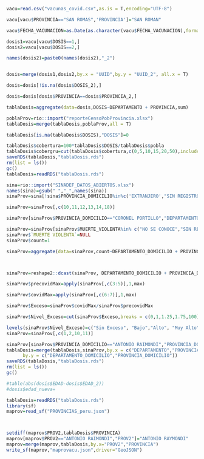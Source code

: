 

```r

vacu=read.csv("vacunas_covid.csv",as.is = T,encoding="UTF-8")

vacu[vacu$PROVINCIA=="SAN ROMAS",'PROVINCIA']="SAN ROMAN"

vacu$FECHA_VACUNACION=as.Date(as.character(vacu$FECHA_VACUNACION),format="%Y%m%d")

dosis1=vacu[vacu$DOSIS==1,]
dosis2=vacu[vacu$DOSIS==2,]

names(dosis2)=paste0(names(dosis2),"_2")


dosis=merge(dosis1,dosis2,by.x = "UUID",by.y = "UUID_2", all.x = T)

dosis=dosis[!is.na(dosis$DOSIS_2),]

dosis=dosis[dosis$PROVINCIA==dosis$PROVINCIA_2,]

tablaDosis=aggregate(data=dosis,DOSIS~DEPARTAMENTO + PROVINCIA,sum)

poblaProv=rio::import("reporteCensoPobProvincia.xlsx")
tablaDosis=merge(tablaDosis,poblaProv,all = T)

tablaDosis[is.na(tablaDosis$DOSIS),"DOSIS"]=0

tablaDosis$cobertura=100*tablaDosis$DOSIS/tablaDosis$pobla
tablaDosis$cobergru=cut(tablaDosis$cobertura,c(0,5,10,15,20,50),include.lowest = T)
saveRDS(tablaDosis,"tablaDosis.rds")
rm(list = ls())
gc()
tablaDosis=readRDS("tablaDosis.rds")

```
```r

sina=rio::import("SINADEF_DATOS_ABIERTOS.xlsx")
names(sina)=gsub(" ","_",names(sina))
sinaProv=sina[!sina$PROVINCIA_DOMICILIO%in%c('EXTRANJERO',"SIN REGISTRO","ARICA"),]

sinaProv=sinaProv[,c(10,11,12,13,14,18)]

sinaProv[sinaProv$PROVINCIA_DOMICILIO=="CORONEL PORTILLO","DEPARTAMENTO_DOMICILIO"]="UCAYALI"

sinaProv=sinaProv[sinaProv$MUERTE_VIOLENTA%in% c("NO SE CONOCE","SIN REGISTRO"),]
sinaProv$`MUERTE VIOLENTA`=NULL
sinaProv$count=1

sinaProv=aggregate(data=sinaProv,count~DEPARTAMENTO_DOMICILIO + PROVINCIA_DOMICILIO +AÑO,sum)



sinaProv=reshape2::dcast(sinaProv, DEPARTAMENTO_DOMICILIO + PROVINCIA_DOMICILIO ~ AÑO)

sinaProv$precovidMax=apply(sinaProv[,c(3:5)],1,max)

sinaProv$covidMax=apply(sinaProv[,c(6:7)],1,max)

sinaProv$Exceso=sinaProv$covidMax/sinaProv$precovidMax

sinaProv$Nivel_Exceso=cut(sinaProv$Exceso,breaks = c(0,1,1.25,1.75,100),ordered_result = T)

levels(sinaProv$Nivel_Exceso)=c("Sin Exceso", "Bajo","Alto", "Muy Alto")
sinaProv=sinaProv[,c(1,2,10,11)]

sinaProv[sinaProv$PROVINCIA_DOMICILIO=="ANTONIO RAIMONDI","PROVINCIA_DOMICILIO"]="ANTONIO RAYMONDI"
tablaDosis=merge(tablaDosis,sinaProv,by.x = c("DEPARTAMENTO","PROVINCIA"),
      by.y = c("DEPARTAMENTO_DOMICILIO","PROVINCIA_DOMICILIO"))
saveRDS(tablaDosis,"tablaDosis.rds")
rm(list = ls())
gc()

#table(abs(dosis$EDAD-dosis$EDAD_2))
#dosis$edad_nueva=
```
```r
tablaDosis=readRDS("tablaDosis.rds")
library(sf)
maprov=read_sf("PROVINCIAS_peru.json")



setdiff(maprov$PROV2,tablaDosis$PROVINCIA)
maprov[maprov$PROV2=="ANTONIO RAIMONDI","PROV2"]="ANTONIO RAYMONDI"
maprov=merge(maprov,tablaDosis,by.x="PROV2","PROVINCIA")
write_sf(maprov,"maprovacu.json",driver="GeoJSON")
```


